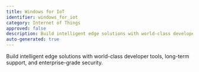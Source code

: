 ```yaml
---
title: Windows for IoT
identifier: windows_for_iot
category: Internet of Things
approved: false
description: Build intelligent edge solutions with world-class developer tools, long-term support, and enterprise-grade security.
auto-generated: true
---
```


Build intelligent edge solutions with world-class developer tools, long-term support, and enterprise-grade security.